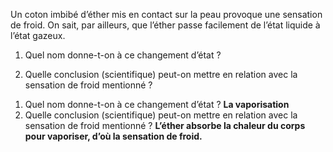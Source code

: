 ::: {.Exercise data-latex=""}

Un coton imbibé d’éther mis en contact sur la peau provoque une sensation de froid. On sait, par ailleurs, que l’éther passe facilement de l’état liquide à l’état gazeux.

1. Quel nom donne-t-on à ce changement d’état ?
&nbsp;

2. Quelle conclusion (scientifique) peut-on mettre en relation avec la sensation de froid mentionné ?
&nbsp;

:::

::: {.Answer data-latex=""}

1. Quel nom donne-t-on à ce changement d’état ?
  **La vaporisation**
2. Quelle conclusion (scientifique) peut-on mettre en relation avec la sensation de froid mentionné ?
  **L'éther absorbe la chaleur du corps pour vaporiser, d'où la sensation de froid.**

:::
